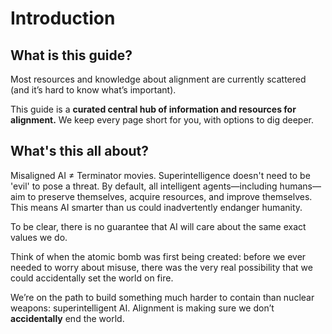
# Introduction

## What is this guide?

Most resources and knowledge about alignment are currently scattered (and it’s hard to know what’s important).

This guide is a <b>curated central hub of information and resources for alignment.</b> We keep every page short for you, with options to dig deeper.

## What's this all about?

Misaligned AI ≠ Terminator movies. Superintelligence doesn't need to be 'evil' to pose a threat. By default, all intelligent agents—including
humans—aim to preserve themselves, acquire resources, and improve themselves. <span class="highlight">This means AI smarter than us could inadvertently endanger humanity.</span>

To be clear, there is <span className='font-bold'>no guarantee</span> that AI will care about the same exact values we do.

Think of when the atomic bomb was first being created: before we ever needed to worry about misuse, there was the very real possibility that we could accidentally set the world on fire.

We’re on the path to build something much harder to contain than nuclear weapons: superintelligent AI. Alignment is making sure we don’t <b>accidentally</b> end the world.

<Values />
